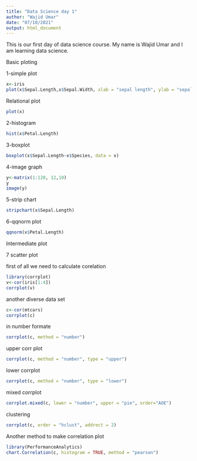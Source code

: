 ```yaml
---
title: "Data Science day 1"
author: "Wajid Umar"
date: "07/10/2021"
output: html_document
---
```


This is our first day of data science course.
My name is Wajid Umar and I am learning data science.

Basic ploting

1-simple plot
```r
x<-iris
plot(x$Sepal.Length,x$Sepal.Width, xlab = "sepal length", ylab = "sepal width", main = "scatter")
```

Relational plot
```r
plot(x)
```

2-histogram
```r
hist(x$Petal.Length)
```

3-boxplot
```r
boxplot(x$Sepal.Length~x$Species, data = x)
```

4-image graph
```r
y<-matrix(1:120, 12,10)
y
image(y)
```

5-strip chart
```r
stripchart(x$Sepal.Length)
```

6-qqnorm plot
```r
qqnorm(x$Petal.Length)
```

Intermediate plot

7 scatter plot

first of all we need to calculate corelation
```r
library(corrplot)
v<-cor(iris[1:4])
corrplot(v)
```

another diverse data set
```r
c<-cor(mtcars)
corrplot(c)
```

in number formate
```r
corrplot(c, method = "number")
```

upper corr plot
```r
corrplot(c, method = "number", type = "upper")
```

lower corrplot
```r
corrplot(c, method = "number", type = "lower")
```

mixed corrplot
```r
corrplot.mixed(c, lower = "number", upper = "pie", order="AOE")
```

clustering
```r
corrplot(c, order = "hclust", addrect = 2)
```

Another method to make correlation plot

```r
library(PerformanceAnalytics)
chart.Correlation(c, histogram = TRUE, method = "pearson")

```










